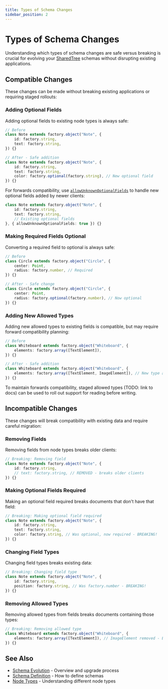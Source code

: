 ```yaml
---
title: Types of Schema Changes
sidebar_position: 2
---
```


# Types of Schema Changes

Understanding which types of schema changes are safe versus breaking is crucial for evolving your [SharedTree](../index.mdx) schemas without disrupting existing applications.

## Compatible Changes

These changes can be made without breaking existing applications or requiring staged rollouts:

### Adding Optional Fields

Adding optional fields to existing node types is always safe:

```typescript
// Before
class Note extends factory.object("Note", {
    id: factory.string,
    text: factory.string,
}) {}

// After - Safe addition
class Note extends factory.object("Note", {
    id: factory.string,
    text: factory.string,
    color: factory.optional(factory.string), // New optional field
}) {}
```

For forwards compatibility, use [`allowUnknownOptionalFields`](../../../api/fluid-framework/objectnodeschema-interface#allowunknownoptionalfields-property) to handle new optional fields added by newer clients:

```typescript
class Note extends factory.object("Note", {
    id: factory.string,
    text: factory.string,
    // Existing optional fields
}, { allowUnknownOptionalFields: true }) {}
```

### Making Required Fields Optional

Converting a required field to optional is always safe:

```typescript
// Before
class Circle extends factory.object("Circle", {
    center: Point,
    radius: factory.number, // Required
}) {}

// After - Safe change
class Circle extends factory.object("Circle", {
    center: Point,
    radius: factory.optional(factory.number), // Now optional
}) {}
```

### Adding New Allowed Types

Adding new allowed types to existing fields is compatible, but may require forward compatibility planning:

```typescript
// Before
class Whiteboard extends factory.object("Whiteboard", {
    elements: factory.array([TextElement]),
}) {}

// After - Safe addition
class Whiteboard extends factory.object("Whiteboard", {
    elements: factory.array([TextElement, ImageElement]), // New type added
}) {}
```

To maintain forwards compatibility, staged allowed types (TODO: link to docs) can be used to roll out support for reading before writing.

## Incompatible Changes

These changes will break compatibility with existing data and require careful migration:

### Removing Fields

Removing fields from node types breaks older clients:

```typescript
// Breaking: Removing field
class Note extends factory.object("Note", {
    id: factory.string,
    // text: factory.string, // REMOVED - breaks older clients
}) {}
```

### Making Optional Fields Required

Making an optional field required breaks documents that don't have that field:

```typescript
// Breaking: Making optional field required
class Note extends factory.object("Note", {
    id: factory.string,
    text: factory.string,
    color: factory.string, // Was optional, now required - BREAKING!
}) {}
```

### Changing Field Types

Changing field types breaks existing data:

```typescript
// Breaking: Changing field type
class Note extends factory.object("Note", {
    id: factory.string,
    position: factory.string, // Was factory.number - BREAKING!
}) {}
```

### Removing Allowed Types

Removing allowed types from fields breaks documents containing those types:

```typescript
// Breaking: Removing allowed type
class Whiteboard extends factory.object("Whiteboard", {
    elements: factory.array([TextElement]), // ImageElement removed - BREAKING!
}) {}
```

## See Also

- [Schema Evolution](./index.mdx) - Overview and upgrade process
- [Schema Definition](../schema-definition.mdx) - How to define schemas
- [Node Types](../node-types.mdx) - Understanding different node types
